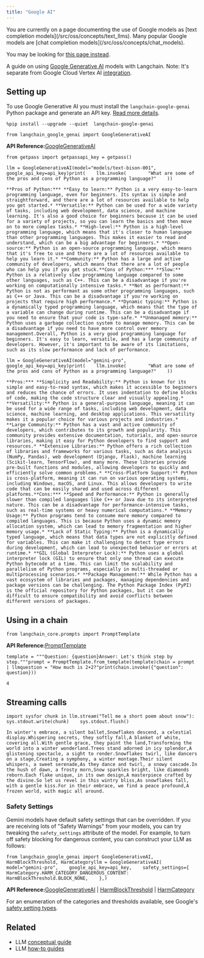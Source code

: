 ```yaml
---
title: "Google AI"
---
```


<Warning>
  You are currently on a page documenting the use of Google models as [text completion models](/src/oss/concepts/text_llms). Many popular Google models are [chat completion models](/src/oss/concepts/chat_models).

  You may be looking for [this page instead](/src/oss/integrations/chat/google_generative_ai).
</Warning>

A guide on using [Google Generative AI](https://developers.generativeai.google/) models with Langchain. Note: It's separate from Google Cloud Vertex AI [integration](/src/oss/integrations/llms/google_vertex_ai_palm).

## Setting up

To use Google Generative AI you must install the `langchain-google-genai` Python package and generate an API key. [Read more details](https://developers.generativeai.google/).

```
%pip install --upgrade --quiet  langchain-google-genai
```

```
from langchain_google_genai import GoogleGenerativeAI
```

**API Reference:**[GoogleGenerativeAI](https://python.langchain.com/api_reference/google_genai/llms/langchain_google_genai.llms.GoogleGenerativeAI.html)

```
from getpass import getpassapi_key = getpass()
```

```
llm = GoogleGenerativeAI(model="models/text-bison-001", google_api_key=api_key)print(    llm.invoke(        "What are some of the pros and cons of Python as a programming language?"    ))
```

```
**Pros of Python:*** **Easy to learn:** Python is a very easy-to-learn programming language, even for beginners. Its syntax is simple and straightforward, and there are a lot of resources available to help you get started.* **Versatile:** Python can be used for a wide variety of tasks, including web development, data science, and machine learning. It's also a good choice for beginners because it can be used for a variety of projects, so you can learn the basics and then move on to more complex tasks.* **High-level:** Python is a high-level programming language, which means that it's closer to human language than other programming languages. This makes it easier to read and understand, which can be a big advantage for beginners.* **Open-source:** Python is an open-source programming language, which means that it's free to use and there are a lot of resources available to help you learn it.* **Community:** Python has a large and active community of developers, which means that there are a lot of people who can help you if you get stuck.**Cons of Python:*** **Slow:** Python is a relatively slow programming language compared to some other languages, such as C++. This can be a disadvantage if you're working on computationally intensive tasks.* **Not as performant:** Python is not as performant as some other programming languages, such as C++ or Java. This can be a disadvantage if you're working on projects that require high performance.* **Dynamic typing:** Python is a dynamically typed programming language, which means that the type of a variable can change during runtime. This can be a disadvantage if you need to ensure that your code is type-safe.* **Unmanaged memory:** Python uses a garbage collection system to manage memory. This can be a disadvantage if you need to have more control over memory management.Overall, Python is a very good programming language for beginners. It's easy to learn, versatile, and has a large community of developers. However, it's important to be aware of its limitations, such as its slow performance and lack of performance.
```

```
llm = GoogleGenerativeAI(model="gemini-pro", google_api_key=api_key)print(    llm.invoke(        "What are some of the pros and cons of Python as a programming language?"    ))
```

```
**Pros:*** **Simplicity and Readability:** Python is known for its simple and easy-to-read syntax, which makes it accessible to beginners and reduces the chance of errors. It uses indentation to define blocks of code, making the code structure clear and visually appealing.* **Versatility:** Python is a general-purpose language, meaning it can be used for a wide range of tasks, including web development, data science, machine learning, and desktop applications. This versatility makes it a popular choice for various projects and industries.* **Large Community:** Python has a vast and active community of developers, which contributes to its growth and popularity. This community provides extensive documentation, tutorials, and open-source libraries, making it easy for Python developers to find support and resources.* **Extensive Libraries:** Python offers a rich collection of libraries and frameworks for various tasks, such as data analysis (NumPy, Pandas), web development (Django, Flask), machine learning (Scikit-learn, TensorFlow), and many more. These libraries provide pre-built functions and modules, allowing developers to quickly and efficiently solve common problems.* **Cross-Platform Support:** Python is cross-platform, meaning it can run on various operating systems, including Windows, macOS, and Linux. This allows developers to write code that can be easily shared and used across different platforms.**Cons:*** **Speed and Performance:** Python is generally slower than compiled languages like C++ or Java due to its interpreted nature. This can be a disadvantage for performance-intensive tasks, such as real-time systems or heavy numerical computations.* **Memory Usage:** Python programs tend to consume more memory compared to compiled languages. This is because Python uses a dynamic memory allocation system, which can lead to memory fragmentation and higher memory usage.* **Lack of Static Typing:** Python is a dynamically typed language, which means that data types are not explicitly defined for variables. This can make it challenging to detect type errors during development, which can lead to unexpected behavior or errors at runtime.* **GIL (Global Interpreter Lock):** Python uses a global interpreter lock (GIL) to ensure that only one thread can execute Python bytecode at a time. This can limit the scalability and parallelism of Python programs, especially in multi-threaded or multiprocessing scenarios.* **Package Management:** While Python has a vast ecosystem of libraries and packages, managing dependencies and package versions can be challenging. The Python Package Index (PyPI) is the official repository for Python packages, but it can be difficult to ensure compatibility and avoid conflicts between different versions of packages.
```

## Using in a chain

```
from langchain_core.prompts import PromptTemplate
```

**API Reference:**[PromptTemplate](https://python.langchain.com/api_reference/core/prompts/langchain_core.prompts.prompt.PromptTemplate.html)

```
template = """Question: {question}Answer: Let's think step by step."""prompt = PromptTemplate.from_template(template)chain = prompt | llmquestion = "How much is 2+2?"print(chain.invoke({"question": question}))
```

```
4
```

## Streaming calls

```
import sysfor chunk in llm.stream("Tell me a short poem about snow"):    sys.stdout.write(chunk)    sys.stdout.flush()
```

```
In winter's embrace, a silent ballet,Snowflakes descend, a celestial display.Whispering secrets, they softly fall,A blanket of white, covering all.With gentle grace, they paint the land,Transforming the world into a winter wonderland.Trees stand adorned in icy splendor,A glistening spectacle, a sight to render.Snowflakes twirl, like dancers on a stage,Creating a symphony, a winter montage.Their silent whispers, a sweet serenade,As they dance and twirl, a snowy cascade.In the hush of dawn, a frosty morn,Snow sparkles bright, like diamonds reborn.Each flake unique, in its own design,A masterpiece crafted by the divine.So let us revel in this wintry bliss,As snowflakes fall, with a gentle kiss.For in their embrace, we find a peace profound,A frozen world, with magic all around.
```

### Safety Settings

Gemini models have default safety settings that can be overridden. If you are receiving lots of "Safety Warnings" from your models, you can try tweaking the `safety_settings` attribute of the model. For example, to turn off safety blocking for dangerous content, you can construct your LLM as follows:

```
from langchain_google_genai import GoogleGenerativeAI, HarmBlockThreshold, HarmCategoryllm = GoogleGenerativeAI(    model="gemini-pro",    google_api_key=api_key,    safety_settings={        HarmCategory.HARM_CATEGORY_DANGEROUS_CONTENT: HarmBlockThreshold.BLOCK_NONE,    },)
```

**API Reference:**[GoogleGenerativeAI](https://python.langchain.com/api_reference/google_genai/llms/langchain_google_genai.llms.GoogleGenerativeAI.html) | [HarmBlockThreshold](https://python.langchain.com/api_reference/google/ai/google.ai.generativelanguage_v1beta.types.safety.HarmBlockThreshold.html) | [HarmCategory](https://python.langchain.com/api_reference/google/ai/google.ai.generativelanguage_v1beta.types.safety.HarmCategory.html)

For an enumeration of the categories and thresholds available, see Google's [safety setting types](https://ai.google.dev/api/python/google/generativeai/types/SafetySettingDict).

## Related

* LLM [conceptual guide](/src/oss/concepts/text_llms)
* LLM [how-to guides](/src/oss/how_to/#llms)
